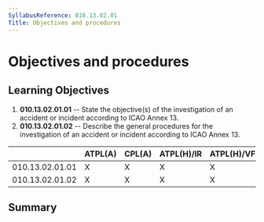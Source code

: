 ```yaml
---
SyllabusReference: 010.13.02.01
Title: Objectives and procedures
---
```


# Objectives and procedures

## Learning Objectives

1.  **010.13.02.01.01** -- State the objective(s) of the investigation of an
    accident or incident according to ICAO Annex 13.
2.  **010.13.02.01.02** -- Describe the general procedures for the investigation
    of an accident or incident according to ICAO Annex 13.

|                 | ATPL(A) | CPL(A) | ATPL(H)/IR | ATPL(H)/VFR | CPL(H) | IR  | CBIR(A) |
| --------------- | ------- | ------ | ---------- | ----------- | ------ | --- | ------- |
| 010.13.02.01.01 | X       | X      | X          | X           | X      |     |         |
| 010.13.02.01.02 | X       | X      | X          | X           | X      |     |         |

## Summary
